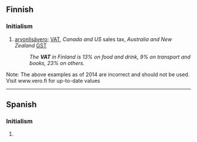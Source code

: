{{also|alv|älv|alv.}}
==Finnish==

===Initialism===
{{rfc-header|Initialism}}
{{head|fi|initialism}}

# {{lb|fi|taxation}} [[arvonlisävero]]; {{qualifier|British}} [[VAT]], ''Canada and US'' sales tax, ''Australia and New Zealand'' [[GST]]
#: ''The '''VAT''' in Finland is 13% on food and drink, 9% on transport and books, 23% on others.''

Note: The above examples as of 2014 are incorrect and should not be used. Visit www.vero.fi for up-to-date values

----

==Spanish==

===Initialism===
{{rfc-header|Initialism}}
{{head|es|initialism}}

# {{lb|es|Mexico|vulgar|slang}} {{initialism of|a la verga|lang=es}}